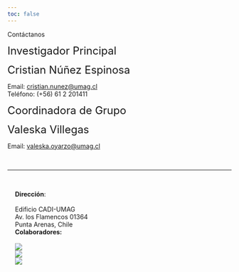 ```yaml
---
toc: false
---
```


::: subnavbar
:::

::: {.display-5 .column-page}
Contáctanos
:::

::: {.grid .column-page .gap-3}
::: {.g-col-6}
[Investigador Principal]{style="font-size: 1.5rem"}
:::
::: {.g-col-6}
[Cristian Núñez Espinosa]{style="font-size: 1.5rem"}

Email: [cristian.nunez\@umag.cl](mailto:cristian.nunez\@umag.cl)\
Teléfono: (+56) 61 2 201411
:::

::: {.g-col-6}
[Coordinadora de Grupo]{style="font-size: 1.5rem"}
:::
::: {.g-col-6}
[Valeska Villegas]{style="font-size: 1.5rem"}

Email: [valeska.oyarzo\@umag.cl](mailto:valeska.oyarzo\@umag.cl)\
:::
:::

<br>

<hr class="column-screen-inset">

<br>

```{=html}
<div class="grid column-screen-inset" style="--bs-columns: 4; margin-left: 17px !important; margin-right: 17px !important;">
  <div class="g-col-4 g-col-md-1">
    <div>
    <strong>Dirección</strong>:<br>
    <br>
    Edificio CADI-UMAG<br>
    Av. los Flamencos 01364<br>
    Punta Arenas, Chile<br>
    </div>
  </div>
  
  <div class="g-col-4 g-col-md-3">
  <strong>Colaboradores:</strong>
  <br>
  <br>
    <div class="grid justify-content-center mx-auto gap-2" style="--bs-columns: 12; --bs-rows: 2;">
      <div class="g-col-12 g-col-sm-4 my-auto mx-auto">
        <img src="images/partners/mediantar.png" style="max-height: 8em; width: auto;">
      </div>
      
      <div class="g-col-12 g-col-sm-4 my-auto mx-auto">
        <img src="images/partners/habitat.png" style="max-height: 8em; width: auto;">
      </div>
      
      <div class="g-col-12 g-col-sm-4 my-auto mx-auto">
        <img src="images/partners/cies.png" style="max-height: 8em; width: auto;">
      </div>
    </div>
  </div>
</div>
```
